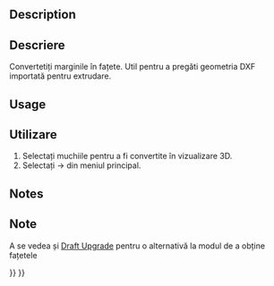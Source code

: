 <languages/>

<div lang="en" dir="ltr" class="mw-content-ltr">
{{Docnav
|[[OpenSCAD_IncreaseToleranceFeature|Increase Tolerance Feature]]
|[[OpenSCAD_ExpandPlacements|Expand Placements]]
|[[OpenSCAD_Workbench|OpenSCAD]]
|IconL=OpenSCAD_IncreaseToleranceFeature.svg
|IconR=OpenSCAD_ExpandPlacements.svg
|IconC=Workbench_OpenSCAD.svg
}}
</div>

<div class="mw-translate-fuzzy">
{{GuiCommand|Name=OpenSCAD Edgestofaces|MenuLocation=OpenSCAD → EdgesToFaces‏‎||Workbenches=[[OpenSCAD Workbench|OpenSCAD]]|Shortcut=none|SeeAlso=---}}
</div>

<div lang="en" dir="ltr" class="mw-content-ltr">
==Description==
</div> 

<div class="mw-translate-fuzzy">
==Descriere==
Convertetiți marginile în fațete. Util pentru a pregăti geometria DXF importată pentru extrudare.
</div>

<div lang="en" dir="ltr" class="mw-content-ltr">
==Usage==
</div> 

<div class="mw-translate-fuzzy">
==Utilizare==
#Selectați muchiile pentru a fi convertite în vizualizare 3D.
#Selectați {{KEY| OpenSCAD}}  →  {{KEY|[[Image:OpenSCAD_Edgestofaces.png|32px]] Convert Edges to Faces}}  din meniul principal.
</div>

<div lang="en" dir="ltr" class="mw-content-ltr">
==Notes==
</div> 

<div class="mw-translate-fuzzy">
==Note==
A se vedea și [[Draft Upgrade]] pentru o alternativă la modul de a obține fațetele
</div>


<div lang="en" dir="ltr" class="mw-content-ltr">
{{Docnav
|[[OpenSCAD_IncreaseToleranceFeature|Increase Tolerance Feature]]
|[[OpenSCAD_ExpandPlacements|Expand Placements]]
|[[OpenSCAD_Workbench|OpenSCAD]]
|IconL=OpenSCAD_IncreaseToleranceFeature.svg
|IconR=OpenSCAD_ExpandPlacements.svg
|IconC=Workbench_OpenSCAD.svg
}}
</div>

{{OpenSCAD_Tools_navi{{#translation:}}}}
{{Userdocnavi{{#translation:}}}}